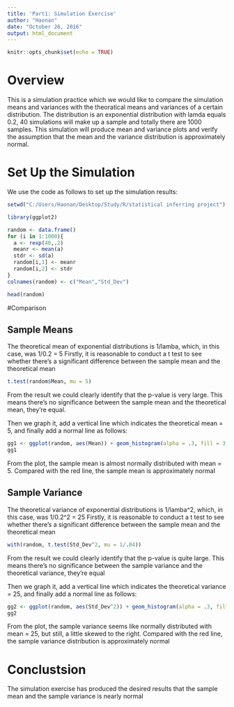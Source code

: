 ```yaml
---
title: 'Part1: Simulation Exercise'
author: "Haonan"
date: "October 26, 2016"
output: html_document
---
```


```r
knitr::opts_chunk$set(echo = TRUE)
```

# Overview

This is a simulation practice which we would like to compare the simulation means and variances with the theoratical means and variances of a certain distribution. The distribution is an exponential distribution with lamda equals 0.2, 40 simulations will make up a sample and totally there are 1000 samples. This simulation will produce mean and variance plots and verify the assumption that the mean and the variance distribution is approximately normal.

# Set Up the Simulation

We use the code as follows to set up the simulation results:

```r
setwd("C:/Users/Haonan/Desktop/Study/R/statistical inferring project")

library(ggplot2)

random <- data.frame()
for (i in 1:1000){
  a <- rexp(40,.2)
  meanr <- mean(a)
  stdr <- sd(a)
  random[i,1] <- meanr
  random[i,2] <- stdr
}
colnames(random) <- c("Mean","Std_Dev")

head(random)
```

#Comparison

## Sample Means

The theoretical mean of exponential distributions is 1/lamba, which, in this case, was 1/0.2 = 5
Firstly, it is reasonable to conduct a t test to see whether there's a significant difference between the sample mean and the theoretical mean
```r

t.test(random$Mean, mu = 5)
```

From the result we could clearly identify that the p-value is very large. This means there's no significance between the sample mean and the theoretical mean, they're equal. 

Then we graph it, add a vertical line which indicates the theoretical mean = 5, and finally add a normal line as follows:
```r
gg1 <- ggplot(random, aes(Mean)) + geom_histogram(alpha = .3, fill = 3, binwidth = .1, aes(y = ..density..))+ stat_function(fun=dnorm, size = 3, color = "red", args=list(mean=mean(random$Mean), sd=sd(random$Mean))) + geom_vline(xintercept = 5, size = 2)+labs(x = "Mean", y = "Density", title = "Sample Mean Density Distribution")
gg1
```

From the plot, the sample mean is almost normally distributed with mean = 5. Compared with the red line, the sample mean is approximately normal

## Sample Variance

The theoretical variance of exponential distributions is 1/lamba^2, which, in this case, was 1/0.2^2 = 25
Firstly, it is reasonable to conduct a t test to see whether there's a significant difference between the sample mean and the theoretical mean

```r

with(random, t.test(Std_Dev^2, mu = 1/.04))
```

From the result we could clearly identify that the p-value is quite large. This means there's no significance between the sample variance and the theoretical variance, they're equal

Then we graph it, add a vertical line which indicates the theoretical variance = 25, and finally add a normal line as follows:
```r
gg2 <- ggplot(random, aes(Std_Dev^2)) + geom_histogram(alpha = .3, fill = 4, binwidth = 2, aes(y = ..density..))+ stat_function(fun=dnorm, size = 3, color = "red", args=list(mean=mean(random$Std_Dev^2), sd=sd(random$Std_Dev^2)))+ geom_vline(xintercept = 25, size = 2) + labs(x = "Variance", y = "Density", title = "Sample Variance Density Distribution")
gg2
```

From the plot, the sample variance seems like normally distributed with mean = 25, but still, a little skewed to the right. Compared with the red line,  the sample variance distribution is approximately normal

# Conclustsion

The simulation exercise has produced the desired results that the sample mean and the sample variance is nearly normal




